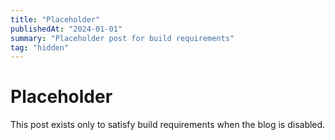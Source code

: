 ---
title: "Placeholder"
publishedAt: "2024-01-01"
summary: "Placeholder post for build requirements"
tag: "hidden"
---

# Placeholder

This post exists only to satisfy build requirements when the blog is disabled.